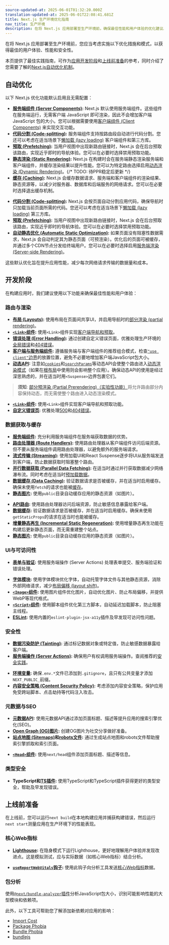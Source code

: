 ```yaml
---
source-updated-at: 2025-06-01T01:32:20.000Z
translation-updated-at: 2025-06-01T22:08:41.681Z
title: Next.js 生产环境优化指南
nav_title: 生产环境
description: 在将 Next.js 应用部署至生产环境前，确保最佳性能和用户体验的优化建议。
---
```


在将 Next.js 应用部署至生产环境前，您应当考虑实施以下优化措施和模式，以获得最佳的用户体验、性能和安全性。

本页提供了最佳实践指南，可作为[应用开发阶段](#during-development)和[上线前准备](#before-going-to-production)的参考，同时介绍了您需要了解的[Next.js自动优化机制](#automatic-optimizations)。

## 自动优化

以下 Next.js 优化功能默认启用且无需配置：

<AppOnly>

- **[服务端组件 (Server Components)](/docs/app/getting-started/server-and-client-components):** Next.js 默认使用服务端组件。这些组件在服务端运行，无需客户端 JavaScript 即可渲染，因此不会增加客户端 JavaScript 包的大小。您可以根据需要使用[客户端组件 (Client Components)](/docs/app/getting-started/server-and-client-components) 来实现交互功能。
- **[代码分割 (Code-splitting)](/docs/app/building-your-application/routing/linking-and-navigating#how-routing-and-navigation-works):** 服务端组件支持按路由段自动进行代码分割。您还可以考虑在适当场景下[懒加载 (lazy loading)](/docs/app/guides/lazy-loading) 客户端组件和第三方库。
- **[预取 (Prefetching)](/docs/app/building-your-application/routing/linking-and-navigating#2-prefetching):** 当用户视图中出现新路由链接时，Next.js 会在后台预取该路由，实现近乎即时的导航体验。您可以在必要时选择禁用预取功能。
- **[静态渲染 (Static Rendering)](/docs/app/getting-started/partial-prerendering#static-rendering):** Next.js 在构建时会在服务端静态渲染服务端和客户端组件，并缓存渲染结果以提升性能。您可以为特定路由选择启用[动态渲染 (Dynamic Rendering)](/docs/app/getting-started/partial-prerendering#dynamic-rendering)。{/* TODO: 待PPR稳定后更新 */}
- **[缓存 (Caching)](/docs/app/deep-dive/caching):** Next.js 会缓存数据请求、服务端和客户端组件的渲染结果、静态资源等，以减少对服务器、数据库和后端服务的网络请求。您可以在必要时选择退出缓存机制。

</AppOnly>

<PagesOnly>

- **[代码分割 (Code-splitting)](/docs/pages/building-your-application/routing/pages-and-layouts):** Next.js 会按页面自动分割应用代码，确保导航时只加载当前页面所需的代码。您还可以考虑在适当场景下[懒加载 (lazy loading)](/docs/pages/guides/lazy-loading) 第三方库。
- **[预取 (Prefetching)](/docs/pages/api-reference/components/link#prefetch):** 当用户视图中出现新路由链接时，Next.js 会在后台预取该路由，实现近乎即时的导航体验。您可以在必要时选择禁用预取功能。
- **[自动静态优化 (Automatic Static Optimization)](/docs/pages/building-your-application/rendering/automatic-static-optimization):** 如果页面没有阻塞性数据需求，Next.js 会自动判定其为静态页面（可预渲染）。优化后的页面可被缓存，并通过多个CDN节点分发给终端用户。您可以在必要时选择启用[服务端渲染 (Server-side Rendering)](/docs/pages/building-your-application/data-fetching/get-server-side-props)。

</PagesOnly>

这些默认优化旨在提升应用性能，减少每次网络请求传输的数据量和成本。

## 开发阶段

在构建应用时，我们建议使用以下功能来确保最佳性能和用户体验：

### 路由与渲染

<AppOnly>

- **[布局 (Layouts)](/docs/app/api-reference/file-conventions/layout):** 使用布局在页面间共享UI，并启用导航时的[部分渲染 (partial rendering)](/docs/app/building-your-application/routing/linking-and-navigating#4-partial-rendering)。
- **[`<Link>`组件](/docs/app/building-your-application/routing/linking-and-navigating#link-component):** 使用`<Link>`组件实现[客户端导航和预取](/docs/app/building-your-application/routing/linking-and-navigating#how-routing-and-navigation-works)。
- **[错误处理 (Error Handling)](/docs/app/getting-started/error-handling):** 通过创建自定义错误页面，优雅处理生产环境的[全局错误](/docs/app/getting-started/error-handling)和[404错误](/docs/app/api-reference/file-conventions/not-found)。
- **[客户端与服务端组件](/docs/app/getting-started/server-and-client-components#examples):** 遵循服务端与客户端组件的推荐组合模式，检查[`"use client"`边界](/docs/app/getting-started/server-and-client-components#examples#moving-client-components-down-the-tree)的放置位置，避免不必要地增加客户端JavaScript包大小。
- **[动态API](/docs/app/getting-started/partial-prerendering#dynamic-rendering):** 注意如[`cookies`](/docs/app/api-reference/functions/cookies)和[`searchParams`](/docs/app/api-reference/file-conventions/page#searchparams-optional)等动态API会使整个路由进入[动态渲染模式](/docs/app/getting-started/partial-prerendering#dynamic-rendering)（如果在[根布局](/docs/app/api-reference/file-conventions/layout#root-layout)中使用则会影响整个应用）。确保动态API的使用是经过深思熟虑的，并在适当时用`<Suspense>`边界包裹它们。

> **须知**: [部分预渲染 (Partial Prerendering)（实验性功能）](/blog/next-14#partial-prerendering-preview)将允许路由部分内容保持动态，而无需使整个路由进入动态渲染模式。

</AppOnly>

<PagesOnly>

- **[`<Link>`组件](/docs/pages/building-your-application/routing/linking-and-navigating):** 使用`<Link>`组件实现客户端导航和预取功能。
- **[自定义错误页](/docs/pages/building-your-application/routing/custom-error):** 优雅处理[500](/docs/pages/building-your-application/routing/custom-error#500-page)和[404错误](/docs/pages/building-your-application/routing/custom-error#404-page)。

</PagesOnly>

### 数据获取与缓存

<AppOnly>

- **[服务端组件](/docs/app/getting-started/fetching-data):** 充分利用服务端组件在服务端获取数据的优势。
- **[路由处理器 (Route Handlers)](/docs/app/building-your-application/routing/route-handlers):** 使用路由处理器从客户端组件访问后端资源。但不要从服务端组件调用路由处理器，以避免额外的服务端请求。
- **[流式传输 (Streaming)](/docs/app/building-your-application/routing/loading-ui-and-streaming):** 使用加载UI和React Suspense逐步将UI从服务端发送到客户端，防止数据获取时阻塞整个路由。
- **[并行数据获取 (Parallel Data Fetching)](/docs/app/getting-started/fetching-data#parallel-data-fetching):** 在适当时通过并行获取数据减少网络瀑布流。同时考虑在适当时[预加载数据](/docs/app/getting-started/fetching-data#preloading-data)。
- **[数据缓存 (Data Caching)](/docs/app/deep-dive/caching#data-cache):** 验证数据请求是否被缓存，并在适当时启用缓存。确保未使用`fetch`的请求也能被[缓存](/docs/app/api-reference/functions/unstable_cache)。
- **[静态图片](/docs/app/api-reference/file-conventions/public-folder):** 使用`public`目录自动缓存应用的静态资源（如图片）。

</AppOnly>

<PagesOnly>

- **[API路由](/docs/pages/building-your-application/routing/api-routes):** 使用路由处理器访问后端资源，防止敏感信息暴露给客户端。
- **[数据缓存](/docs/pages/building-your-application/data-fetching/get-static-props):** 验证数据请求是否被缓存，并在适当时启用缓存。确保未使用`getStaticProps`的请求在适当时也能被缓存。
- **[增量静态再生 (Incremental Static Regeneration)](/docs/pages/guides/incremental-static-regeneration):** 使用增量静态再生功能在构建后更新静态页面，而无需重建整个站点。
- **[静态图片](/docs/pages/api-reference/file-conventions/public-folder):** 使用`public`目录自动缓存应用的静态资源（如图片）。

</PagesOnly>

### UI与可访问性

<AppOnly>

- **[表单与验证](/docs/app/guides/forms):** 使用服务端操作 (Server Actions) 处理表单提交、服务端验证和错误处理。

</AppOnly>

- **[字体模块](/docs/app/api-reference/components/font):** 使用字体模块优化字体，自动托管字体文件与其他静态资源，消除外部网络请求，减少[布局偏移 (layout shift)](https://web.dev/articles/cls)。
- **[`<Image>`组件](/docs/app/api-reference/components/image):** 使用图片组件优化图片，自动优化图片、防止布局偏移，并提供WebP等现代格式。
- **[`<Script>`组件](/docs/app/guides/scripts):** 使用脚本组件优化第三方脚本，自动延迟加载脚本，防止阻塞主线程。
- **[ESLint](/docs/architecture/accessibility#linting):** 使用内置的`eslint-plugin-jsx-a11y`插件及早发现可访问性问题。

### 安全性

<AppOnly>

- **[数据污染防护 (Tainting)](/docs/app/api-reference/config/next-config-js/taint):** 通过标记数据对象或特定值，防止敏感数据暴露给客户端。
- **[服务端操作 (Server Actions)](/docs/app/building-your-application/data-fetching/server-actions-and-mutations#authentication-and-authorization):** 确保用户有权调用服务端操作。查阅推荐的[安全实践](/blog/security-nextjs-server-components-actions)。

</AppOnly>

- **[环境变量](/docs/app/guides/environment-variables):** 确保`.env.*`文件已添加到`.gitignore`，且只有公共变量才添加`NEXT_PUBLIC_`前缀。
- **[内容安全策略 (Content Security Policy)](/docs/app/guides/content-security-policy):** 考虑添加内容安全策略，保护应用免受跨站脚本、点击劫持等代码注入攻击。

### 元数据与SEO

<AppOnly>

- **[元数据API](/docs/app/getting-started/metadata-and-og-images):** 使用元数据API通过添加页面标题、描述等提升应用的搜索引擎优化(SEO)。
- **[Open Graph (OG)图片](/docs/app/api-reference/file-conventions/metadata/opengraph-image):** 创建OG图片为社交分享做好准备。
- **[站点地图 (Sitemaps)](/docs/app/api-reference/functions/generate-sitemaps)和[robots文件](/docs/app/api-reference/file-conventions/metadata/robots):** 通过生成站点地图和robots文件帮助搜索引擎抓取和索引页面。

</AppOnly>

<PagesOnly>

- **[`<Head>`组件](/docs/pages/api-reference/components/head):** 使用`next/head`组件添加页面标题、描述等信息。

</PagesOnly>

### 类型安全

- **TypeScript和[TS插件](/docs/app/api-reference/config/typescript):** 使用TypeScript和TypeScript插件获得更好的类型安全，帮助及早发现错误。

## 上线前准备

在上线前，您可以运行`next build`在本地构建应用并捕获构建错误，然后运行`next start`测量应用在生产环境下的性能表现。

### 核心Web指标

- **[Lighthouse](https://developers.google.com/web/tools/lighthouse):** 在隐身模式下运行Lighthouse，更好地理解用户体验并发现改进点。这是模拟测试，应与实际数据（如核心Web指标）结合分析。

<AppOnly>

- **[`useReportWebVitals`钩子](/docs/app/api-reference/functions/use-report-web-vitals):** 使用此钩子向分析工具发送[核心Web指标](https://web.dev/articles/vitals)数据。

</AppOnly>

### 包分析

使用[`@next/bundle-analyzer`插件](/docs/app/guides/package-bundling#analyzing-javascript-bundles)分析JavaScript包大小，识别可能影响性能的大型模块和依赖项。

此外，以下工具可帮助您了解添加新依赖对应用的影响：

- [Import Cost](https://marketplace.visualstudio.com/items?itemName=wix.vscode-import-cost)
- [Package Phobia](https://packagephobia.com/)
- [Bundle Phobia](https://bundlephobia.com/)
- [bundlejs](https://bundlejs.com/)